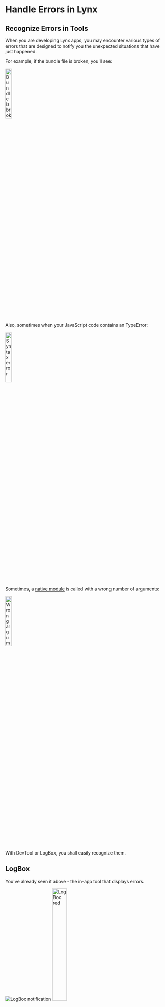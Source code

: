 # Handle Errors in Lynx

## Recognize Errors in Tools

When you are developing Lynx apps, you may encounter various types of errors that are designed to notify you the unexpected situations that have just happened.

For example, if the bundle file is broken, you'll see:

<img
  src="https://lf-lynx.tiktok-cdns.com/obj/lynx-artifacts-oss-sg/lynx-website/assets/error_invalid_bundle.png"
  alt="Bundle is broken"
  width="20%"
/>

Also, sometimes when your JavaScript code contains an TypeError:

<img
  src="https://lf-lynx.tiktok-cdns.com/obj/lynx-artifacts-oss-sg/lynx-website/assets/error_syntax.png"
  alt="Syntax error"
  width="20%"
/>

Sometimes, a [native module](guide/spec.html#nativemodules) is called with a wrong number of arguments:

<img
  src="https://lf-lynx.tiktok-cdns.com/obj/lynx-artifacts-oss-sg/lynx-website/assets/error_wrong_args.png"
  alt="Wrong arguments"
  width="20%"
/>

With DevTool or LogBox, you shall easily recognize them.

## LogBox

You've already seen it above - the in-app tool that displays errors.

<div style={{ display: 'flex', justifyContent: 'flex-start', gap: '10px' }}>
  <img
    src={
      'https://lf-lynx.tiktok-cdns.com/obj/lynx-artifacts-oss-sg/lynx-website/assets/logbox_message.jpeg'
    }
    alt="LogBox notification"
    style={{ width: '40%', height: '40%', margin: 'auto 0' }}
  />
  <img
    src={
      'https://lf-lynx.tiktok-cdns.com/obj/lynx-artifacts-oss-sg/lynx-website/assets/logbox_box.png'
    }
    alt="LogBox red"
    width="30%"
  />
</div>

It's convenient for a quick overview and lets you know what's happening.
However, for development purposes, we recommend using DevTool Desktop Application with more features and a better interactive experience.

## Handle Errors in Code

Now let's try to do something with the errors.

You may want to have an overall understanding of the [errors](/api/errors/lynx-error) first if you want to handle them in your code.

And then, here is an example of handling error [301](/api/errors/error-code.html#eb_resource_image-301) in code:

```tsx
const ImageErrorExample = () => {
  const [isImageError, setImageError] = useState(false);
  const handleImageError = (event: ErrorEvent) => {
    setImageError(true);
    console.log('Image loaded error:', JSON.stringify(event));
  };
  if (isImageError) {
    return <view />;
  }
  return (
    <view>
      <image
        className="my-image"
        src={'error url'}
        binderror={handleImageError}
      />
    </view>
  );
};
```

In order for developers to quickly categorize an error and figure out how to deal with it, we have summed up all of them and made a [list](/api/errors/error-code), including the error code, description, level, fix suggestion, etc.

Just help yourself!
